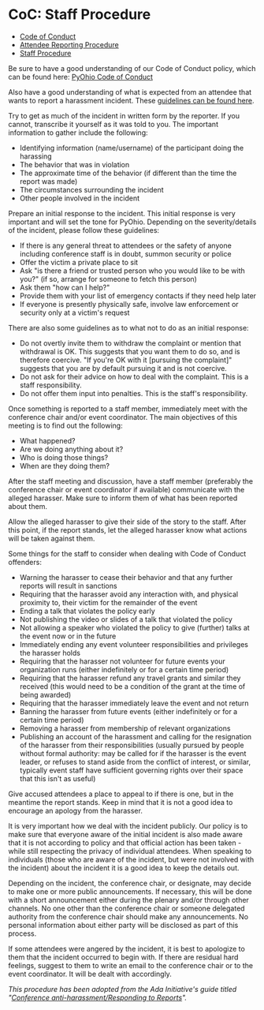 # CoC: Staff Procedure

- [Code of Conduct](/about/code-of-conduct)
- [Attendee Reporting Procedure](/about/code-of-conduct/reporting-procedure)
- [Staff Procedure](/about/code-of-conduct/staff-procedure)

Be sure to have a good understanding of our Code of Conduct policy, which can be found here: [PyOhio Code of Conduct](/about/code-of-conduct)

Also have a good understanding of what is expected from an attendee that wants to report a harassment incident. These [guidelines can be found here](/about/code-of-conduct/reporting-procedure).

Try to get as much of the incident in written form by the reporter. If you cannot, transcribe it yourself as it was told to you. The important information to gather include the following:

- Identifying information (name/username) of the participant doing the harassing
- The behavior that was in violation
- The approximate time of the behavior (if different than the time the report was made)
- The circumstances surrounding the incident
- Other people involved in the incident

Prepare an initial response to the incident. This initial response is very important and will set the tone for PyOhio. Depending on the severity/details of the incident, please follow these guidelines:

- If there is any general threat to attendees or the safety of anyone including conference staff is in doubt, summon security or police
- Offer the victim a private place to sit
- Ask "is there a friend or trusted person who you would like to be with you?" (if so, arrange for someone to fetch this person)
- Ask them "how can I help?"
- Provide them with your list of emergency contacts if they need help later
- If everyone is presently physically safe, involve law enforcement or security only at a victim's request

There are also some guidelines as to what not to do as an initial response:

- Do not overtly invite them to withdraw the complaint or mention that withdrawal is OK. This suggests that you want them to do so, and is therefore coercive. "If you're OK with it [pursuing the complaint]" suggests that you are by default pursuing it and is not coercive.
- Do not ask for their advice on how to deal with the complaint. This is a staff responsibility.
- Do not offer them input into penalties. This is the staff's responsibility.

Once something is reported to a staff member, immediately meet with the conference chair and/or event coordinator. The main objectives of this meeting is to find out the following:

- What happened?
- Are we doing anything about it?
- Who is doing those things?
- When are they doing them?

After the staff meeting and discussion, have a staff member (preferably the conference chair or event coordinator if available) communicate with the alleged harasser. Make sure to inform them of what has been reported about them.

Allow the alleged harasser to give their side of the story to the staff. After this point, if the report stands, let the alleged harasser know what actions will be taken against them.

Some things for the staff to consider when dealing with Code of Conduct offenders:

- Warning the harasser to cease their behavior and that any further reports will result in sanctions
- Requiring that the harasser avoid any interaction with, and physical proximity to, their victim for the remainder of the event
- Ending a talk that violates the policy early
- Not publishing the video or slides of a talk that violated the policy
- Not allowing a speaker who violated the policy to give (further) talks at the event now or in the future
- Immediately ending any event volunteer responsibilities and privileges the harasser holds
- Requiring that the harasser not volunteer for future events your organization runs (either indefinitely or for a certain time period)
- Requiring that the harasser refund any travel grants and similar they received (this would need to be a condition of the grant at the time of being awarded)
- Requiring that the harasser immediately leave the event and not return
- Banning the harasser from future events (either indefinitely or for a certain time period)
- Removing a harasser from membership of relevant organizations
- Publishing an account of the harassment and calling for the resignation of the harasser from their responsibilities (usually pursued by people without formal authority: may be called for if the harasser is the event leader, or refuses to stand aside from the conflict of interest, or similar, typically event staff have sufficient governing rights over their space that this isn't as useful)

Give accused attendees a place to appeal to if there is one, but in the meantime the report stands. Keep in mind that it is not a good idea to encourage an apology from the harasser.

It is very important how we deal with the incident publicly. Our policy is to make sure that everyone aware of the initial incident is also made aware that it is not according to policy and that official action has been taken - while still respecting the privacy of individual attendees. When speaking to individuals (those who are aware of the incident, but were not involved with the incident) about the incident it is a good idea to keep the details out.

Depending on the incident, the conference chair, or designate, may decide to make one or more public announcements. If necessary, this will be done with a short announcement either during the plenary and/or through other channels. No one other than the conference chair or someone delegated authority from the conference chair should make any announcements. No personal information about either party will be disclosed as part of this process.

If some attendees were angered by the incident, it is best to apologize to them that the incident occurred to begin with. If there are residual hard feelings, suggest to them to write an email to the conference chair or to the event coordinator. It will be dealt with accordingly.

_This procedure has been adopted from the Ada Initiative's guide titled "[Conference anti-harassment/Responding to Reports](http://geekfeminism.wikia.com/wiki/Conference_anti-harassment/Responding_to_reports)"._
